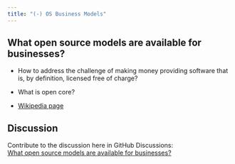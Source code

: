 ```yaml
---
title: "(-) OS Business Models"
---
```


## What open source models are available for businesses?

-   How to address the challenge of making money providing software that is, by definition, licensed free of charge?

-   What is open core?

-   [Wikipedia page](https://en.wikipedia.org/wiki/Business_models_for_open-source_software){target="_blank"}

## Discussion

Contribute to the discussion here in GitHub Discussions:\
[What open source models are available for businesses?](https://github.com/phuse-org/OSTCDA/discussions/16){target="_blank"}
